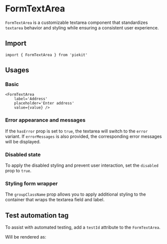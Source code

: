 
<Meta of={FormTextAreaStories} />

# FormTextArea

`FormTextArea` is a customizable textarea component that standardizes `textarea` behavior and styling while ensuring a consistent user experience.

## Import

```tsx
import { FormTextArea } from 'piekit'
```

## Usages

### Basic

<Canvas
    of={FormTextAreaStories.Basic}
    sourceState='none' />

```tsx
<FormTextArea
    label='Address'
    placeholder='Enter address'
    value={value} />
```

### Error appearance and messages

If the `hasError` prop is set to `true`, the textarea will switch to the `error` variant.
If `errorMessages` is also provided, the corresponding error messages will be displayed.

<Canvas of={FormTextAreaStories.ErrorStateWithMessage} />

### Disabled state

To apply the disabled styling and prevent user interaction, set the `disabled` prop to `true`.

<Canvas of={FormTextAreaStories.Disabled} />

### Styling form wrapper

The `groupClassName` prop allows you to apply additional styling to the container that wraps the textarea field and label.

<Canvas of={FormTextAreaStories.WithGroupClassName} />

## Test automation tag

To assist with automated testing, add a `testId` attribute to the `FormTextArea`.

<Canvas of={FormTextAreaStories.Basic} />

Will be rendered as:

```html
<div data-testid="ta-textarea-form">
    <label data-testid="ta-textarea-label">Name</label>
    <textarea placeholder="Enter name" data-testid="ta-textarea-textarea"></textarea>
    <p data-testid="ta-textarea-error-msg-0">Field required</p>
</div>
```